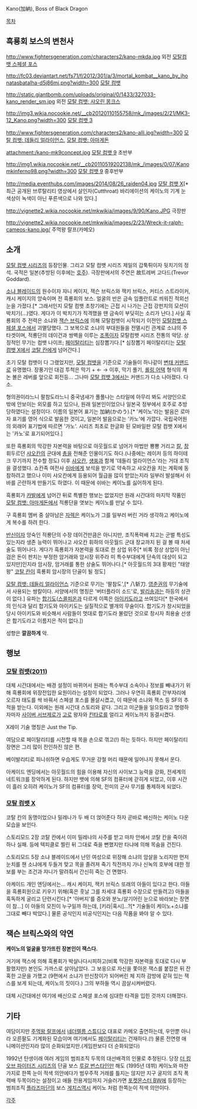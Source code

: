 Kano(加納), Boss of Black Dragon

[[목차]]
== 흑룡회 보스의 변천사 ==
http://www.fightersgeneration.com/characters2/kano-mkda.jpg
외전 [[모탈컴뱃 스페셜 포스]]

http://fc03.deviantart.net/fs71/f/2012/301/a/3/mortal_kombat__kano_by_jhonatasbatalha-d5j86mj.png?width=300
[[모탈 컴뱃]]

http://static.giantbomb.com/uploads/original/0/1433/327033-kano_render_sm.jpg
외전 [[모탈 컴뱃: 샤오린 몽크스]]

http://img3.wikia.nocookie.net/__cb20120110155758/mk_/images/2/21/MK3-12_Kano.png?width=300
[[모탈 컴뱃 3]]

http://www.fightersgeneration.com/characters2/kano-alli.jpg?width=300
[[모탈 컴뱃: 데들리 얼라이언스]], [[모탈 컴뱃: 아마게돈]]

attachment:/kano-mk9concept.jpg
[[모탈 컴뱃 9]] 초반부

http://img1.wikia.nocookie.net/__cb20110519202138/mk_/images/0/07/Kanomkinferno98.png?width=300
[[모탈 컴뱃 9]] 중후반부 

http://media.eventhubs.com/images/2014/08/26_raiden04.jpg
[[모탈 컴뱃 X]][* 최근 공개된 브루탈리티 영상에서 살인자(Cutthroat) 바리에이션의 케이노의 기계 눈 색상이 녹색이 아닌 푸른색으로 나와 있다.]

http://vignette2.wikia.nocookie.net/mkwikia/images/9/90/Kano.JPG
극장판

http://vignette2.wikia.nocookie.net/mkwikia/images/2/23/Wreck-it-ralph-cameos-kano.jpg/
주먹왕 랄프(카메오)

== 소개 ==

[[모탈 컴뱃 시리즈]]의 등장인물. 그리고 모탈 컴뱃 시리즈 제일의 갑툭튀이자 뒷치기의 정석. 국적은 일본(추방된 이후에는 [[호주]]). 극장판에서의 주연은 故트레버 고다드(Trevor Goddard).

[[소냐 블레이드]]의 원수이자 쟈니 케이지, 잭슨 브릭스와 잭키 브릭스, 커티스 스트라이커, 캐시 케이지의 앙숙이며 전 흑룡회의 보스. 얼굴의 반은 금속 임플란트로 씌워진 적외선 눈을 가졌다.[* 그래서인지 모탈 컴뱃 초창기에는 근접 시 나가는 근접 강펀치의 모션이 박치기(...)였다. 게다가 이 박치기가 직격했을 땐 금속이 부딪히는 소리가 난다.] 사실 흑룡회의 주 전력은 소냐와 [[잭스(모탈 컴뱃)|잭슨 브릭스]]에 의해 모탈컴뱃이 시작되기 이전인 [[모탈컴뱃 스페셜 포스]]에서 괴멸당했다. 그 보복으로 소냐의 부대원들을 전멸시킨 관계로 소냐의 주 타겟이며, 적룡단의 데이건과 쌍벽을 이루는 [[조폭]]이자 모탈컴뱃 시리즈 전통의 악당. 상징적인 무기는 컴뱃 나이프; [[페이탈리티]]는 심장뽑기다.[* 심장뽑기 페이탈리티는 [[모탈 컴뱃 X]]에서 [[코탈 칸]]에게 넘어간다.]

초기 모탈 컴뱃이 다 그랬었지만, [[모탈 컴뱃]]을 기준으로 기술들이 하나같이 [[변태 커맨드]]로 유명했다. 장풍기인 대검 투척은 막기 + ← → 이후, 막기 풀기, [[롤링 어택]] 형식의 캐논 볼은 레버를 앞으로 회전등... 그나마 [[모탈 컴뱃 3]]에서는 커맨드가 다소 나아졌다. 다소.

형의권이라느니 팔참도라느니 중국냄새가 풀풀나는 스타일에 아무리 봐도 서양인으로밖에 안보이는 외모를 하고 있으나, 원래 일본인이었으나 일본국 정부에서 호주로 추방당하였다는 설정이다. 이름의 일본어 표기는 加納(かのう).[* '케이노'라는 발음은 로마자 표기를 영어 식으로 발음한 것이고, 일본어 발음으로는 '카노'에 가깝다. 국립국어원의 외래어 표기법에 따르면 '가노'. 시리즈 최초로 한글화 된 모바일판 모탈 컴뱃 X에서는 '카노'로 표기되어있다.]

또한 흑룡회의 막강한 자본력을 바탕으로 아웃월드로 넘어가 마법만 뿅뿅 거리고 [[칼]], [[창]] 휘두르던 [[샤오칸]]의 군대에 [[총]]을 전해준 인물이기도 하다.(나중에는 레이저 등의 하이테크 무기까지 전수할 정도) 이후 [[샤오칸]], [[섕쑹]]과 함께 '데들리 얼라이언스'라는 거대 조직을 결성했다. 쇼칸족 여전사 [[쉬바]]에게 보석을 받기로 약속하고 샤오칸을 치는 계획에 동참하려고 했으나 이미 샤오칸에게 등용되어 월급을 많이 받았는지라 일부러 발설해서 쉬바를 곤란하게 만들기도 하였다. 이 때문에 쉬바는 케이노를 싫어하게 된다.

흑룡회가 [[카발]]에게 넘어간 뒤로 특별한 행보는 없었지만 원래 시간대의 마지막 작품인 [[모탈 컴뱃: 아마게돈]]에서 적룡단을 엿보는 케이노를 만날 수 있다.

구 흑룡회 멤버 중 살아남은 [[자렉]]은 케이노가 그를 일부러 버린 거라 생각하고 케이노에게 복수를 하려 한다.

[[반신]]이자 앙숙인 적룡단의 수장 데이건만큼은 아니지만, 조직폭력배 치고는 군벌 특성도 있는지라 생존 능력이 뛰어나고 샤오칸 휘하의 아웃월드 군대 장교까지 된 걸 볼 때 처세술도 뛰어나다. 게다가 흑룡회가 자본력을 토대로 한 상업 위주[* 비록 정상 상업이 아닌 검은 돈이 판치는 부정한 암거래와 암시장 위주라 미 특수부대에게 단속의 대상이 되고 있지만]인지라 암시장, 암거래를 통한 상술도 뛰어나다.[* 아웃월드의 3대 황제인 "태양왕" [[코탈 칸]]이 흑룡회 암시장의 단골이 될 정도]

[[모탈 컴뱃: 데들리 얼라이언스]] 기준으로 무기는 '팔참도',[* 八斩刀. [[영춘권]]의 무기술에서 사용되는 쌍칼이다. 서양에서의 명칭은 '버터플라이 소드'로, [[발리송]]과는 하등의 상관이 없다.] 유파는 [[합기도]]([[스콜피온(모탈 컴뱃)|스콜피온]]과 다르게 이쪽은 [[아이키도]]라고 쓰여있다[* 한국에서의 인식과 달리 합기도와 아이키도는 실질적으로 별개의 무술이다. 합기도가 창시되었을 당시 아이키도와 비슷해서 사람들이 멋대로 합기도라 불렀던 것으로 창시자 최용술 선생은 합기도라고 이름지은 적이 없다.])

성향은 '''깔끔하게''' 악.
== 행보 ==
=== [[모탈 컴뱃(2011)]] ===
대체 시간대에서는 배경 설정이 바뀌어서 원래는 특수부대 소속이나 정보를 빼내가기 위해 흑룡회에 위장전입한 요원이라는 설정이 되었다. 그러나 우연히 흑룡회 간부자리에 오르자 태도를 싹 바꿔서 스페셜 포스를 몰살시켰고, 이 때문에 소냐와 잭스 등 SF의 추적을 받는다. 이외에는 원래 시간대 스토리와 같다. 그리고 미군들을 일으킬라고 명령하자마자 [[사이버 서브제로]]가 [[고로(모탈 컴뱃)|고로]] 왕자와 [[킨타로]]를 얼리고 케이노까지 동결시켰다. 

X레이 기술 명칭은 Just the Tip.

여담으로 페이탈리티를 시전할 때 목을 손으로 꺾고(!) 하는 듯하다. 하지만 페이탈리티 장면은 그리 많이 잔인하진 않은 편.

베이발리티로 피니쉬하면 우습게도 무거운 강철 머리 때문에 일어나지 못해서 운다.

아케이드 엔딩에서는 아웃월드의 힘을 이용해 자신의 사이보그 능력을 강화, 전세계의 네트워크를 장악하게 된다. 하지만 뱃에 의해 SF의 컴퓨터에 갇히게 되었고, 이후 시간이 흘러 오히려 케이노가 SF의 컴퓨터를 장악, 전미의 군사 무기를 통제하게 되었다.
=== [[모탈 컴뱃 X]] ===
코탈 칸의 동맹이었으나 밀레나가 두 배 더 얹어준다 하자 곧바로 배신하는 케이노 다운 모습을 보인다.

스토리모드 2장 코탈 칸에서 이미 밀레나의 사주를 받고 마차 안에서 코탈 칸을 죽이려 하나 실패. 등에 텍피클로 찔린 뒤 그대로 죽을 뻔했지만 타냐에 의해 목숨을 건진다.

스토리모드 5장 소냐 블레이드에서 난민 여성으로 위장해 소냐의 암살을 노리지만 먼저 눈치를 챈 소냐에게 두들겨 맞고 목을 졸려져 죽기 직전까지 가나 신녹의 호부에 대한 정보를 부는 조건과 쟈니가 말려줘서 간신히 죽는 건 면했다.

아케이드 개인 엔딩에서는...
캐시 케이지, 잭키 브릭스 또래의 아들이 있다고 한다. 아들을 흑룡회원으로 키우기 위해(혹은 훗날 그를 차세대 흑룡회 수장으로 만들려고) 아들을 혹독하게 굴리고 단련시킨다.[* '아버지'를 증오와 분노/살기어린 눈으로 바라보는 장면이 참...] 이 아들의 모친이 누구일까 하는데, [키라|혹시]...?[* 기술들이 케이노+소냐를 그대로 빼다 박았다.] 물론 공식인지 비공식인지는 다음 작품을 봐야 알 수 있다.
== 잭슨 브릭스와의 악연 ==
'''케이노의 얼굴을 망가뜨린 장본인이 잭스다.'''

거기에 잭스에 의해 흑룡회가 박살나다시피하고(비록 막강한 자본력을 토대로 다시 부활했지만) 본인도 가까스로 살아남았다. 그 보응으로 자신을 쫓아온 잭스를 붙잡은 뒤 잔혹한 고문을 가했고 (9편에서 소냐가 만신창이가 되어버린 체 지하 감방에 같혀 있는 잭스를 보게 되는데, 케이노의 짓이다.) 그의 부하들 역시 끔살시켜버렸다.

대체 시간대에선 여기에 배신으로 스페셜 포스에 심대한 타격을 입힌 것까지 더해졌다.

== 기타 ==
여담이지만 [[주먹왕 랄프]]에서 [[네더렐름 스튜디오]] 대표로 카메오 출연하는데, 우안뿐 아니라 오른팔도 기계화된 모습이며 여기에서도  [[페이탈리티]]는 건재하다.(!) 물론 전연령 애니메이션인지라 많이 순화되었지만.(게임판보다 더 순화되었다)

1992년 탄생이래 여러 게임의 범죄조직 두목의 대선배격의 인물로 추정된다. 당장 [[더 킹 오브 파이터즈 시리즈]]의 단골 보스 [[루갈 번스타인]]만 해도 (1995년 데뷔) 케이노와 마찬가지로 한쪽 눈이 적색 의안에다가 범우주적 거래를 틀지는 않지만 지구 굴지의 조직 폭력배 두목이라는 설정이고 애들 전용게임까지 거슬러가면 [[포켓몬스터 BW]]에 등장하는 범죄조직 [[플라즈마단]]의 보스 [[게치스]]역시 케이노 처럼 한쪽눈이 적색 의안이다.

[[각주]]
